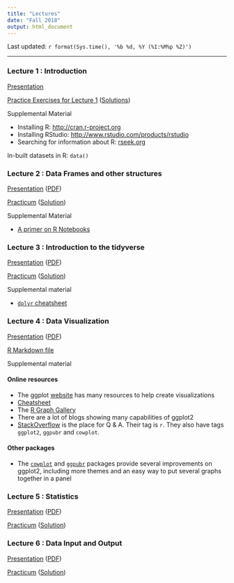 ```yaml
---
title: "Lectures"
date: "Fall 2018"
output: html_document
---
```


Last updated: `r format(Sys.time(), '%b %d, %Y (%I:%M%p %Z)')`

------

### Lecture 1 : Introduction

[Presentation](Lectures/lecture_intro.pdf){target="_blank"}

<a href="Lectures/lecture_intro_files/lecture_intro_Exercises.html" target="_blank">Practice Exercises for Lecture 1</a> (<a href="Lectures/lecture_intro_files/lecture_intro_ExercisesSolution.html" target="_blank">Solutions</a>)

Supplemental Material

+ Installing R: <a href="http://cran.r-project.org" target="_blank">http://cran.r-project.org</a>
+ Installing RStudio: <a href="https://www.rstudio.com/products/rstudio/download3/" target="_blank" >http://www.rstudio.com/products/rstudio</a>
+ Searching for information about R: <a href="http://www.rseek.org" target="_blank">rseek.org</a>

In-built datasets in R: `data()`

### Lecture 2 : Data Frames and other structures

<a href="Lectures/lecture_dataframe.html" target="_blank">Presentation</a> ([PDF](Lectures/lecture_dataframe.pdf){target="_blank"})

<a href="Lectures/lecturedataframe_files/lecture_dataframe_practicum.html" target="_blank">Practicum</a> (<a href="Lectures/lecturedataframe_files/lecture_dataframe_practicum_solutions.html" target="_blank">Solution</a>)

Supplemental Material

+ [A primer on R Notebooks](Lectures/lecturedataframe_files/RNotebook.html){target="_blank"}

### Lecture 3 : Introduction to the tidyverse

<a href="Lectures/lecture_tidyverse.html" target = "_blank">Presentation</a> ([PDF](Lectures/lecture_tidyverse.pdf){target="_blank"})

<a href="Lectures/lecturetidyverse_files/lecture_tidyverse_Practicum.html" target="_blank">Practicum</a> ([Solution](Lectures/lecturetidyverse_files/lecture_tidyverse_Practicum_Solutions.html){target="_blank"})

Supplemental material

+ [`dplyr` cheatsheet](https://www.rstudio.com/resources/cheatsheets/#dplyr)

### Lecture 4 : Data Visualization

<a href="Lectures/lecture_visualization.html" target = "_blank">Presentation</a> ([PDF](Lectures/lecture_visualization.pdf){target="_blank"})

[R Markdown file](Lectures/lecture_visualization.Rmd){target="_blank"}

Supplemental material

#### Online resources

+ The ggplot [website](http://docs.ggplot2.org){target="_blank"} has many resources to help create visualizations
+ [Cheatsheet](https://www.rstudio.com/wp-content/uploads/2015/03/ggplot2-cheatsheet.pdf){target="_blank"}
+ The [R Graph Gallery](https://www.r-graph-gallery.com/){target="_blank"}
+ There are a lot of blogs showing many capabilities of ggplot2
+ [StackOverflow](https://stackoverflow.com/questions/tagged/r) is the place for Q & A. Their tag is `r`. They also have tags `ggplot2`, `ggpubr` and `cowplot`. 

#### Other packages

+ The [`cowplot`](http://cran.rstudio.com/package=cowplot) and [`ggpubr`](https://cran.r-project.org/package=ggpubr) packages provide several improvements on ggplot2, including more themes and an easy way to put several graphs together in a panel

### Lecture 5 : Statistics

<a href="Lectures/lecture_summaries.html" target = "_blank">Presentation</a> ([PDF](Lectures/lecture_summaries.pdf){target="_blank"})

<a href="Lectures/lecture_summaries_files/lecture_summaries_Practicum.html" target="_blank">Practicum</a> ([Solution](Lectures/lecture_summaries_files/lecture_summaries_PracticumSolution.html){target="_blank"})

### Lecture 6 : Data Input and Output

<a href="Lectures/lecture_dataio.html" target = "_blank">Presentation</a> ([PDF](Lectures/lecture_dataio.pdf){target="_blank"})

<a href="Lectures/lecturedataio_files/lecture_dataio_Practicum.html" target="_blank">Practicum</a> ([Solution](Lectures/lecturedataio_files/lecture_dataio_PracticumSolution.html){target="_blank"})